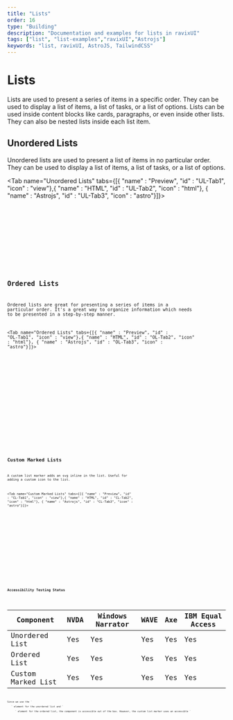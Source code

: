```yaml
---
title: "Lists"
order: 16
type: "Building"
description: "Documentation and examples for lists in ravixUI"
tags: ["list", "list-examples","ravixUI","Astrojs"]
keywords: "list, ravixUI, AstroJS, TailwindCSS"
---
```



# Lists

Lists are used to present a series of items in a specific order. They can be used to display a list of items, a list of tasks, or a list of options. Lists can be used inside content blocks like cards, paragraphs, or even inside other lists. They can also be nested lists inside each list item.

## Unordered Lists

Unordered lists are used to present a list of items in no particular order. They can be used to display a list of items, a list of tasks, or a list of options.

<Tab name="Unordered Lists" tabs={[{ "name" : "Preview", "id" : "UL-Tab1", "icon" : "view"},{ "name" : "HTML", "id" : "UL-Tab2", "icon" : "html"}, { "name" : "Astrojs", "id" : "UL-Tab3", "icon" : "astro"}]}>

<section id ="UL-Tab1-panel" role="tabpanel" data-role="tabpanel" aria-labelledby="UL-Tab1">
<div class="flex items-center justify-center p-6">
<UList />
</div>

</section>

<section id ="UL-Tab2-panel" role="tabpanel" data-role="tabpanel" aria-labelledby="UL-Tab2" class="hidden">

<Code code={UListCode} lang="html" wrap="true" data-pagefind-ignore />

</section>

<section id ="UL-Tab3-panel" role="tabpanel" data-role="tabpanel" aria-labelledby="UL-Tab3" class="hidden">

<Code
  code={UListCodeAstro}
  lang="astro"
  title="UList.astro"
  wrap="true"
  data-pagefind-ignore
/>

</section>

</Tab>

## Ordered Lists

Ordered lists are great for presenting a series of items in a particular order. It's a great way to organize information which needs to be presented in a step-by-step manner.

<Tab name="Ordered Lists" tabs={[{ "name" : "Preview", "id" : "OL-Tab1", "icon" : "view"},{ "name" : "HTML", "id" : "OL-Tab2", "icon" : "html"}, { "name" : "Astrojs", "id" : "OL-Tab3", "icon" : "astro"}]}>

<section id ="OL-Tab1-panel" role="tabpanel" data-role="tabpanel" aria-labelledby="OL-Tab1">
<div class="flex items-center justify-center p-6">
<OList />
</div>

</section>

<section id ="OL-Tab2-panel" role="tabpanel" data-role="tabpanel" aria-labelledby="OL-Tab2" class="hidden">

<Code code={OListCode} lang="html" wrap="true" data-pagefind-ignore />

</section>

<section id ="OL-Tab3-panel" role="tabpanel" data-role="tabpanel" aria-labelledby="OL-Tab3" class="hidden">

<Code
  code={OListCodeAstro}
  lang="astro"
  title="OList.astro"
  wrap="true"
  data-pagefind-ignore
/>

</section>

</Tab>

## Custom Marked Lists

A custom list marker adds an svg inline in the list. Useful for adding a custom icon to the list.

<Tab name="Custom Marked Lists" tabs={[{ "name" : "Preview", "id" : "CL-Tab1", "icon" : "view"},{ "name" : "HTML", "id" : "CL-Tab2", "icon" : "html"}, { "name" : "Astrojs", "id" : "CL-Tab3", "icon" : "astro"}]}>

<section id ="CL-Tab1-panel" role="tabpanel" data-role="tabpanel" aria-labelledby="CL-Tab1" >
<div class="flex w-full items-center justify-center p-6">
<CustomList />
</div>

</section>

<section id ="CL-Tab2-panel" role="tabpanel" data-role="tabpanel" aria-labelledby="CL-Tab2" class="hidden">

<Code code={CustomListCode} lang="html" wrap="true" data-pagefind-ignore />

</section>

<section id ="CL-Tab3-panel" role="tabpanel" data-role="tabpanel" aria-labelledby="CL-Tab3" class="hidden">

<Code
  code={CustomListCodeAstro}
  lang="astro"
  title="CustomList.astro"
  wrap="true"
  data-pagefind-ignore
/>

</section>

</Tab>

## Accessibility Testing Status

<TableWrapper>

| Component          | NVDA | Windows Narrator | WAVE | Axe | IBM Equal Access |
| ------------------ | ---- | ---------------- | ---- | --- | ---------------- |
| Unordered List     | Yes  | Yes              | Yes  | Yes | Yes              |
| Ordered List       | Yes  | Yes              | Yes  | Yes | Yes              |
| Custom Marked List | Yes  | Yes              | Yes  | Yes | Yes              |

</TableWrapper>
Since we use the `<ul>` element for the unordered list and `<ol>` element for the ordered list, the component is accessible out of the box. However, the custom list marker uses an accessible `<svg>` element by giving it the role of `img` and aria-labelled by `title`.
